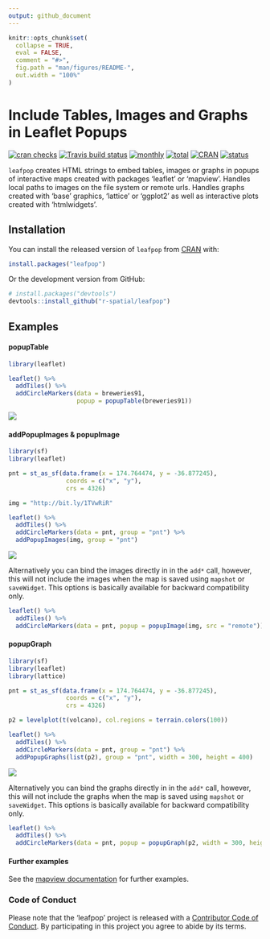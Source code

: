```yaml
---
output: github_document
---
```


<!-- README.md is generated from README.Rmd. Please edit that file -->

```r
knitr::opts_chunk$set(
  collapse = TRUE,
  eval = FALSE,
  comment = "#>",
  fig.path = "man/figures/README-",
  out.width = "100%"
)
```

# Include Tables, Images and Graphs in Leaflet Popups

[![cran checks](https://cranchecks.info/badges/worst/leafpop)](https://cran.r-project.org/web/checks/check_results_leafpop.html)
[![Travis build status](https://travis-ci.org/r-spatial/leafpop.svg?branch=master)](https://travis-ci.org/r-spatial/leafpop)
[![monthly](http://cranlogs.r-pkg.org/badges/leafpop)](https://www.rpackages.io/package/leafpop) 
[![total](http://cranlogs.r-pkg.org/badges/grand-total/leafpop)](https://www.rpackages.io/package/leafpop)
[![CRAN](http://www.r-pkg.org/badges/version/leafpop?color=009999)](https://cran.r-project.org/package=leafpop)
[![status](https://tinyverse.netlify.com/badge/leafpop)](https://CRAN.R-project.org/package=leafpop)

`leafpop` creates HTML strings to embed tables, images or graphs in popups
of interactive maps created with packages 'leaflet' or 'mapview'. Handles
local paths to images on the file system or remote urls. Handles graphs created 
with 'base' graphics, 'lattice' or 'ggplot2' as well as interactive plots created 
with 'htmlwidgets'.

## Installation

You can install the released version of `leafpop` from [CRAN](https://CRAN.R-project.org) with:

```r
install.packages("leafpop")
```

Or the development version from GitHub:

```r
# install.packages("devtools")
devtools::install_github("r-spatial/leafpop")
```

## Examples

#### popupTable

```r
library(leaflet)

leaflet() %>%
  addTiles() %>%
  addCircleMarkers(data = breweries91,
                   popup = popupTable(breweries91))
```

![](man/figures/README-table.png)

#### addPopupImages & popupImage

```r
library(sf)
library(leaflet)

pnt = st_as_sf(data.frame(x = 174.764474, y = -36.877245),
                coords = c("x", "y"),
                crs = 4326)

img = "http://bit.ly/1TVwRiR"

leaflet() %>%
  addTiles() %>%
  addCircleMarkers(data = pnt, group = "pnt") %>%
  addPopupImages(img, group = "pnt")
```

![](man/figures/README-image.png)

Alternatively you can bind the images directly in in the `add*` call, however, 
this will not include the images when the map is saved using `mapshot` or 
`saveWidget`. This options is basically available for backward compatibility only.

```r

leaflet() %>%
  addTiles() %>%
  addCircleMarkers(data = pnt, popup = popupImage(img, src = "remote"))
```


#### popupGraph

```r
library(sf)
library(leaflet)
library(lattice)

pnt = st_as_sf(data.frame(x = 174.764474, y = -36.877245),
                coords = c("x", "y"),
                crs = 4326)

p2 = levelplot(t(volcano), col.regions = terrain.colors(100))

leaflet() %>%
  addTiles() %>%
  addCircleMarkers(data = pnt, group = "pnt") %>%
  addPopupGraphs(list(p2), group = "pnt", width = 300, height = 400)
```

![](man/figures/README-graph.png)

Alternatively you can bind the graphs directly in in the `add*` call, however, 
this will not include the graphs when the map is saved using `mapshot` or 
`saveWidget`. This options is basically available for backward compatibility only.

```r

leaflet() %>%
  addTiles() %>%
  addCircleMarkers(data = pnt, popup = popupGraph(p2, width = 300, height = 400))
```


#### Further examples

See the [mapview documentation](https://r-spatial.github.io/mapview/articles/articles/mapview_04-popups.html) for further examples.

### Code of Conduct

Please note that the 'leafpop' project is released with a [Contributor Code of Conduct](CODE_OF_CONDUCT.md). By participating in this project you agree to abide by its terms.


